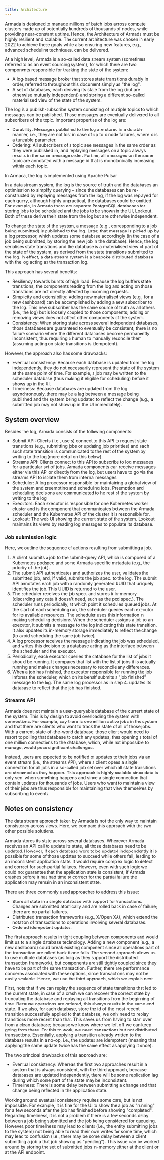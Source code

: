 ```yaml
---
title: Architecture
---
```


Armada is designed to manage millions of batch jobs across compute clusters made up of potentially hundreds of thousands
of nodes, while providing near-constant uptime. Hence, the Architecture of Armada must be highly resilient and scalable.
The current architecture was chosen in early 2022 to achieve these goals while also ensuring new features, e.g.,
advanced scheduling techniques, can be delivered.

At a high level, Armada is a so-called data stream system (sometimes referred to as an event sourcing system), for which
there are two components responsible for tracking the state of the system:

- A log-based message broker that stores state transitions durably in order, referred to throughout this document simply
  as "the log".
- A set of databases, each deriving its state from the log (but are otherwise mutually independent) and storing a
  different so-called materialised view of the state of the system.

The log is a publish-subscribe system consisting of multiple topics to which messages can be published. Those messages
are eventually delivered to all subscribers of the topic. Important properties of the log are:

- Durability: Messages published to the log are stored in a durable manner, i.e., they are not lost in case of up to x
  node failures, where x is a tuneable parameter.
- Ordering: All subscribers of a topic see messages in the same order as they were published in, and replaying messages
  on a topic always results in the same message order. Further, all messages on the same topic are annotated with a
  message id that is monotonically increasing within each topic.

In Armada, the log is implemented using Apache Pulsar.

In a data stream system, the log is the source of truth and the databases an optimisation to simplify querying – since
the databases can be re-constructed by replaying messages from the log, if the log was replayed for each query, although
highly unpractical, the databases could be omitted. For example, in Armada there are separate PostgreSQL databases for
storing jobs to be scheduled and the jobs to be shown in the UI, Lookout. Both of these derive their state from the log
but are otherwise independent.

To change the state of the system, a message (e.g., corresponding to a job being submitted) is published to the log.
Later, that message is picked up by a log processor, which updates some database accordingly (in the case of a job being
submitted, by storing the new job in the database). Hence, the log serialises state transitions and the database is a
materialised view of part of the state of the system, as derived from the state transitions submitted to the log. In
effect, a data stream system is a bespoke distributed database with the log acting as the transaction log.

This approach has several benefits:

- Resiliency towards bursts of high load: Because the log buffers state transitions, the components reading from the log
  and acting on those transitions are not directly affected by incoming requests.
- Simplicity and extensibility: Adding new materialised views (e.g., for a new dashboard) can be accomplished by adding
  a new subscriber to the log. This new subscriber has the same source of truth as all others (i.e., the log) but is
  loosely coupled to those components; adding or removing views does not affect other components of the system.
- Consistency: When storing state across several independent databases, those databases are guaranteed to eventually be
  consistent; there is no failure scenario where the different databases become permanently inconsistent, thus requiring
  a human to manually reconcile them (assuming acting on state transitions is idempotent).

However, the approach also has some drawbacks:

- Eventual consistency: Because each database is updated from the log independently, they do not necessarily represent
  the state of the system at the same point of time. For example, a job may be written to the scheduler database (thus
  making it eligible for scheduling) before it shows up in the UI.
- Timeliness: Because databases are updated from the log asynchronously, there may be a lag between a message being
  published and the system being updated to reflect the change (e.g., a submitted job may not show up in the UI
  immediately).

## System overview

Besides the log, Armada consists of the following components:

- Submit API: Clients (i.e., users) connect to this API to request state transitions (e.g., submitting jobs or updating
  job priorities) and each such state transition is communicated to the rest of the system by writing to the log (more
  detail on this below).
- Streams API: Clients connect to this API to subscribe to log messages for a particular set of jobs. Armada components
  can receive messages either via this API or directly from the log, but users have to go via the streams API to isolate
  them from internal messages.
- Scheduler: A log processor responsible for maintaining a global view of the system and preempting and scheduling jobs.
  Preemption and scheduling decisions are communicated to he rest of the system by writing to the log.
- Executors: Each executor is responsible for one Kubernetes worker cluster and is the component that communicates
  between the Armada scheduler and the Kubernetes API of the cluster it is responsible for.
- Lookout: The web UI showing the current state of the system. Lookout maintains its views by reading log messages to
  populate its database.

### Job submission logic

Here, we outline the sequence of actions resulting from submitting a job.

1. A client submits a job to the submit-query API, which is composed of a Kubernetes podspec and some Armada-specific
   metadata (e.g., the priority of the job).
2. The submit API authenticates and authorizes the user, validates the submitted job, and, if valid, submits the job
   spec. to the log. The submit API annotates each job with a randomly generated UUID that uniquely identifies the job.
   This UUID is returned to the user.
3. The scheduler receives the job spec. and stores it in-memory (discarding any data it doesn't need, such as the pod
   spec.). The scheduler runs periodically, at which point it schedules queued jobs. At the start of each scheduling
   run, the scheduler queries each executor for its available resources. The scheduler uses this information in making
   scheduling decisions. When the scheduler assigns a job to an executor, it submits a message to the log indicating
   this state transition. It also updates its in-memory storage immediately to reflect the change (to avoid scheduling
   the same job twice).
4. A log processor receives the message indicating the job was scheduled, and writes this decision to a database acting
   as the interface between the scheduler and the executor.
5. Periodically, each executor queries the database for the list of jobs it should be running. It compares that list
   with the list of jobs it is actually running and makes changes necessary to reconcile any differences.
6. When a job has finished, the executor responsible for running the job informs the scheduler, which on its behalf
   submits a "job finished" message to the log. The same log processor as in step 4. updates its database to reflect
   that the job has finished.

### Streams API

Armada does not maintain a user-queryable database of the current state of the system. This is by design to avoid
overloading the system with connections. For example, say there is one million active jobs in the system and that there
are clients who want to track the state of all of those jobs. With a current-state-of-the-world database, those client
would need to resort to polling that database to catch any updates, thus opening a total of one million connections to
the database, which, while not impossible to manage, would pose significant challenges.

Instead, users are expected to be notified of updates to their jobs via an event stream (i.e., the streams API), where a
client opens a single connection for all jobs in a so-called job set over which all state transitions are streamed as
they happen. This approach is highly scalable since data is only sent when something happens and since a single
connection that contain updates for thousands of jobs. Users who want to maintain a view of their jobs are thus
responsible for maintaining that view themselves by subscribing to events.

## Notes on consistency

The data stream approach taken by Armada is not the only way to maintain consistency across views. Here, we compare this
approach with the two other possible solutions.

Armada stores its state across several databases. Whenever Armada receives an API call to update its state, all those
databases need to be updated. However, if each database were to be updated independently it is possible for some of
those updates to succeed while others fail, leading to an inconsistent application state. It would require complex logic
to detect and correct for such partial failures. However, even with such logic we could not guarantee that the
application state is consistent; if Armada crashes before it has had time to correct for the partial failure the
application may remain in an inconsistent state.

There are three commonly used approaches to address this issue:

- Store all state in a single database with support for transactions. Changes are submitted atomically and are rolled
  back in case of failure; there are no partial failures.
- Distributed transaction frameworks (e.g., X/Open XA), which extend the notation of transactions to operations
  involving several databases.
- Ordered idempotent updates.

The first approach results in tight coupling between components and would limit us to a single database technology.
Adding a new component (e.g., a new dashboard) could break existing component since all operations part of the
transaction are rolled back if one fails. The second approach allows us to use multiple databases (as long as they
support the distributed transaction framework), but components are still tightly coupled since they have to be part of
the same transaction. Further, there are performance concerns associated with these options, since transactions may not
be easily scalable. Hence, we use the third approach, which we explain next.

First, note that if we can replay the sequence of state transitions that led to the current state, in case of a crash we
can recover the correct state by truncating the database and replaying all transitions from the beginning of time.
Because operations are ordered, this always results in the same end state. If we also, for each database, store the id
of the most recent transition successfully applied to that database, we only need to replay transitions more recent than
that. This saves us from having to start over from a clean database; because we know where we left off we can keep going
from there. For this to work, we need transactions but not distributed transactions. Essentially, applying a transition
already written to the database results in a no-op, i.e., the updates are idempotent (meaning that applying the same
update twice has the same effect as applying it once).

The two principal drawbacks of this approach are:

- Eventual consistency: Whereas the first two approaches result in a system that is always consistent, with the third
  approach, because databases are updated independently, there will be some replication lag during which some part of
  the state may be inconsistent.
- Timeliness: There is some delay between submitting a change and that change being reflected in the application state.

Working around eventual consistency requires some care, but is not impossible. For example, it is fine for the UI to
show the a job as "running" for a few seconds after the job has finished before showing "completed". Regarding
timeliness, it is not a problem if there is a few seconds delay between a job being submitted and the job being
considered for queueing. However, poor timeliness may lead to clients (i.e., the entity submitting jobs to the system)
not being able to read their own writes for some time, which may lead to confusion (i.e., there may be some delay
between a client submitting a job a that job showing as "pending"). This issue can be worked around by storing the set
of submitted jobs in-memory either at the client or at the API endpoint.
